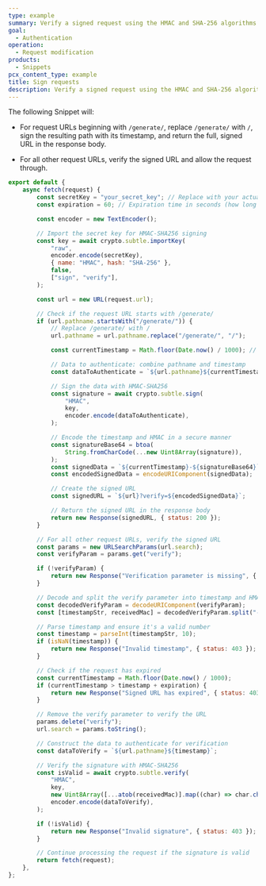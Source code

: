 ```yaml
---
type: example
summary: Verify a signed request using the HMAC and SHA-256 algorithms or return a 403.
goal:
  - Authentication
operation:
  - Request modification
products:
  - Snippets
pcx_content_type: example
title: Sign requests
description: Verify a signed request using the HMAC and SHA-256 algorithms or return a 403.
---
```


The following Snippet will:

- For request URLs beginning with `/generate/`, replace `/generate/` with `/`, sign the resulting path with its timestamp, and return the full, signed URL in the response body.

- For all other request URLs, verify the signed URL and allow the request through.

```js
export default {
	async fetch(request) {
		const secretKey = "your_secret_key"; // Replace with your actual secret key
		const expiration = 60; // Expiration time in seconds (how long an HMAC token should be valid for)

		const encoder = new TextEncoder();

		// Import the secret key for HMAC-SHA256 signing
		const key = await crypto.subtle.importKey(
			"raw",
			encoder.encode(secretKey),
			{ name: "HMAC", hash: "SHA-256" },
			false,
			["sign", "verify"],
		);

		const url = new URL(request.url);

		// Check if the request URL starts with /generate/
		if (url.pathname.startsWith("/generate/")) {
			// Replace /generate/ with /
			url.pathname = url.pathname.replace("/generate/", "/");

			const currentTimestamp = Math.floor(Date.now() / 1000); // Current timestamp in seconds

			// Data to authenticate: combine pathname and timestamp
			const dataToAuthenticate = `${url.pathname}${currentTimestamp}`;

			// Sign the data with HMAC-SHA256
			const signature = await crypto.subtle.sign(
				"HMAC",
				key,
				encoder.encode(dataToAuthenticate),
			);

			// Encode the timestamp and HMAC in a secure manner
			const signatureBase64 = btoa(
				String.fromCharCode(...new Uint8Array(signature)),
			);
			const signedData = `${currentTimestamp}-${signatureBase64}`;
			const encodedSignedData = encodeURIComponent(signedData);

			// Create the signed URL
			const signedURL = `${url}?verify=${encodedSignedData}`;

			// Return the signed URL in the response body
			return new Response(signedURL, { status: 200 });
		}

		// For all other request URLs, verify the signed URL
		const params = new URLSearchParams(url.search);
		const verifyParam = params.get("verify");

		if (!verifyParam) {
			return new Response("Verification parameter is missing", { status: 403 });
		}

		// Decode and split the verify parameter into timestamp and HMAC
		const decodedVerifyParam = decodeURIComponent(verifyParam);
		const [timestampStr, receivedMac] = decodedVerifyParam.split("-");

		// Parse timestamp and ensure it's a valid number
		const timestamp = parseInt(timestampStr, 10);
		if (isNaN(timestamp)) {
			return new Response("Invalid timestamp", { status: 403 });
		}

		// Check if the request has expired
		const currentTimestamp = Math.floor(Date.now() / 1000);
		if (currentTimestamp > timestamp + expiration) {
			return new Response("Signed URL has expired", { status: 403 });
		}

		// Remove the verify parameter to verify the URL
		params.delete("verify");
		url.search = params.toString();

		// Construct the data to authenticate for verification
		const dataToVerify = `${url.pathname}${timestamp}`;

		// Verify the signature with HMAC-SHA256
		const isValid = await crypto.subtle.verify(
			"HMAC",
			key,
			new Uint8Array([...atob(receivedMac)].map((char) => char.charCodeAt(0))),
			encoder.encode(dataToVerify),
		);

		if (!isValid) {
			return new Response("Invalid signature", { status: 403 });
		}

		// Continue processing the request if the signature is valid
		return fetch(request);
	},
};
```

